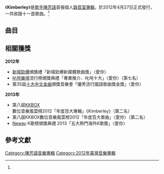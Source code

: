 {{Infobox Album
| Name  = Kimberley
| Type  = 專輯
| Cover  = Kimberley (专辑).png
| Artist  = [[陳芳語|陳芳語]]
| Released = 2012年4月27日<ref name="fiveMusic">[http://www.5music.com.tw/CDList-C.asp?cdno=433415679296 Kimberley『首張同名專輯』 - 五大唱片] FIVEMUSIC. {{zh-tw}}</ref>
| Recorded = 2011年—2012年
| Genre = [[華語流行音樂|華語流行音樂]]
| Length = 46:58
| Label = [[索尼音樂|索尼音樂]]<ref name="fiveMusic" />
| Last album = 
| This album = '''Kimberley'''<br />（2012年）
| Next album = [[Kimbonomics金式代|Kimbonomics金式代]]<br />（2013年）
}}

《'''Kimberley'''》是[[歌手|歌手]][[陳芳語|陳芳語]]首張個人[[錄音室專輯|錄音室專輯]]，於2012年4月27日正式發行，一共收錄十一首歌曲。<ref name="fiveMusic" />

==曲目==
{{Tracklist
| total_length = 46:58

| title1 = 愛你
| music1 = [[Skot_Suyama|Skot Suyama]]<br>[[Kimberley|Kimberley]]
| lyrics1 = [[黃祖蔭|黃祖蔭]]
| arranger1 = Skot Suyama
| producer1 = Skot Suyama
| longnote1 = 偶像劇《[[翻糖花園|翻糖花園]]》片尾曲
| length1 = 3:28

| title2 = 星際旅行
| music2 = [[梁永泰|梁永泰]]<br>[[劉偉德|劉偉德]]<br>Kimberley
| lyrics2 = [[張活寧|張活寧]]
| arranger2 = 劉偉德<br>[[Willz_Cheng|Willz Cheng]]<br>梁永泰
| producer2 = 梁永泰<br>劉偉德
| note2 = Featuring [[戴愛玲|戴愛玲]]
| longnote2 = 
| length2 = 4:06

| title3 = Satellite
| music3 = 梁永泰<br>Kimberley
| lyrics3 = 梁永泰<br>Kimberley
| arranger3 = 梁永泰<br>[[王知音|王知音]]
| producer3 = 梁永泰
| longnote3 = 
| length3 = 4:30

| title4 = Wonderland
| music4 = 梁永泰<br>Kimberley
| lyrics4 = 梁永泰<br>Kimberley
| arranger4 = 梁永泰<br>王知音
| producer4 = 梁永泰
| longnote4 = 
| length4 = 4:28

| title5 = 沒有辦法沒有你
| music5 = 梁永泰<br>王知音
| lyrics5 = 梁永泰<br>[[廖允杰|JPM廖俊傑]]<br>[[姜憶萱|姜憶萱]]<br>[[趙心蕾|趙心蕾]]
| arranger5 = 王知音<br>梁永泰
| producer5 = 梁永泰<br>王知音
| longnote5 = 
| length5 = 4:47

| title6 = 不可以沒有我
| music6 = 梁永泰<br>王知音
| lyrics6 = 梁永泰<br>Kimberley
| arranger6 = 梁永泰<br>王知音
| producer6 = 梁永泰
| longnote6 = 
| length6 = 4:40

| title7 = Friday
| music7 = 梁永泰<br>王知音
| lyrics7 = 梁永泰
| arranger7 = 梁永泰<br>王知音
| producer7 = 梁永泰
| longnote7 = 
| length7 = 4:10

| title8 = Nike Air
| music8 = 梁永泰<br>王知音
| lyrics8 = 梁永泰
| arranger8 = 王知音<br>梁永泰
| producer8 = 梁永泰
| longnote8 = 
| length8 = 4:02

| title9 = GPS
| music9 = 梁永泰<br>王知音
| lyrics9 = [[姚若龍|姚若龍]]
| arranger9 = 王知音
| producer9 = 梁永泰
| longnote9 = 
| length9 = 4:51

| title10 = So Good
| music10 = 梁永泰<br>[[Ezekiel_"Muzique"_Kieran|Ezekiel "Muzique" Kieran]]
| lyrics10 = 梁永泰
| arranger10 = Ezekiel "Muzique" Kieran
| producer10 = 梁永泰<br>Ezekiel "Muzique" Kieran
| longnote10 = 偶像劇《[[翻糖花園|翻糖花園]]》插曲
| length10 = 4:29

| title11 = Never Change
| music11 = Skot Suyama
| lyrics11 = Kimberley
| arranger11 = Skot Suyama
| producer11 = Skot Suyama
| longnote11 = 
| length11 = 3:22
}}

==相關獲獎==
'''2012年'''
*[[新城勁爆|新城勁爆]]頒獎禮「新城勁爆新媒體歌曲獎」〈愛你〉 
*[[叱咤樂壇|叱咤樂壇]]流行榜頒獎典禮「專業推介、叱咤十大」〈愛你〉（第七名）
*第35屆[[十大中文金曲|十大中文金曲]]頒獎音樂會「優秀流行國語歌曲獎金獎」〈愛你〉
'''2013年'''
*第八屆[[KKBOX|KKBOX]]數位音樂風雲榜2012「年度百大專輯」《Kimberley》（第二名）
*第八屆KKBOX數位音樂風雲榜2012「年度百大單曲」〈愛你〉（第二名）
*[[Neway|Neway]] K歌榜頒獎典禮 2013「五大熱門海外K歌獎」〈愛你〉

==參考文獻==
<references/>

{{陈芳语}}
{{Authority control}}
[[Category:陳芳語音樂專輯|Category:陳芳語音樂專輯]]
[[Category:2012年臺灣音樂專輯|Category:2012年臺灣音樂專輯]]